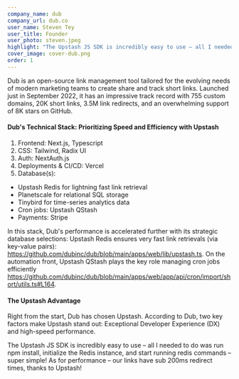 ```yaml
---
company_name: dub
company_url: dub.co
user_name: Steven Tey
user_title: Founder
user_photo: steven.jpeg
highlight: "The Upstash JS SDK is incredibly easy to use – all I needed to do was run npm install, initialize the Redis instance, and start running redis commands – super simple! As for performance – our links have sub 200ms redirect times, thanks to Upstash!"
cover_image: cover-dub.png
order: 1
---
```


Dub is an open-source link management tool tailored for the evolving needs of modern marketing teams to create share and track short links. Launched just in September 2022, it has an impressive track record with 755 custom domains, 20K short links, 3.5M link redirects, and an overwhelming support of 8K stars on GitHub.

#### Dub's Technical Stack: Prioritizing Speed and Efficiency with Upstash

1. Frontend: Next.js, Typescript
2. CSS: Tailwind, Radix UI
3. Auth: NextAuth.js
4. Deployments & CI/CD: Vercel
5. Database(s):

- Upstash Redis for lightning fast link retrieval
- Planetscale for relational SQL storage
- Tinybird for time-series analytics data
- Cron jobs: Upstash QStash
- Payments: Stripe

In this stack, Dub's performance is accelerated further with its strategic database selections: Upstash Redis ensures very fast link retrievals (via key-value pairs): https://github.com/dubinc/dub/blob/main/apps/web/lib/upstash.ts.
On the automation front, Upstash QStash plays the key role managing cron jobs efficiently https://github.com/dubinc/dub/blob/main/apps/web/app/api/cron/import/short/utils.ts#L164.

#### The Upstash Advantage

Right from the start, Dub has chosen Upstash. According to Dub, two key factors make Upstash stand out: Exceptional Developer Experience (DX) and high-speed performance.

<Highlight name="Steven Tey" title="Founder" photo="steven.jpeg">
  The Upstash JS SDK is incredibly easy to use – all I needed to do was run npm
  install, initialize the Redis instance, and start running redis commands –
  super simple! As for performance – our links have sub 200ms redirect times,
  thanks to Upstash!
</Highlight>
